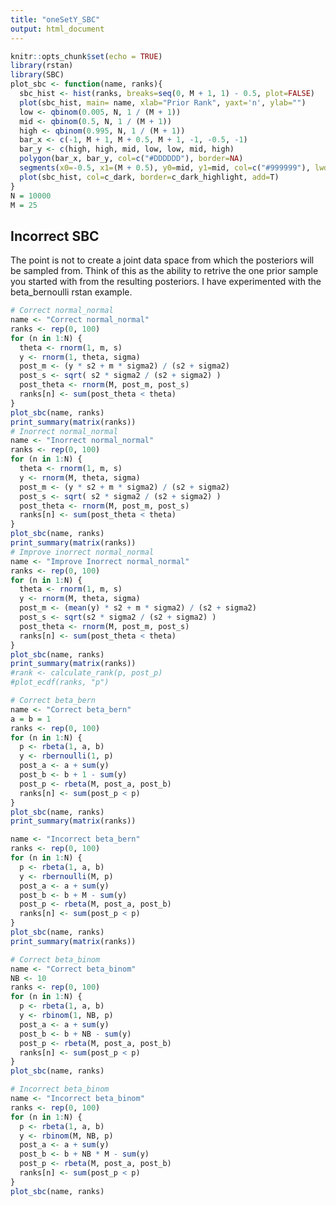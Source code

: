 ```yaml
---
title: "oneSetY_SBC"
output: html_document
---
```


```r
knitr::opts_chunk$set(echo = TRUE)
library(rstan)
library(SBC)
plot_sbc <- function(name, ranks){
  sbc_hist <- hist(ranks, breaks=seq(0, M + 1, 1) - 0.5, plot=FALSE)
  plot(sbc_hist, main= name, xlab="Prior Rank", yaxt='n', ylab="")
  low <- qbinom(0.005, N, 1 / (M + 1))
  mid <- qbinom(0.5, N, 1 / (M + 1))
  high <- qbinom(0.995, N, 1 / (M + 1))
  bar_x <- c(-1, M + 1, M + 0.5, M + 1, -1, -0.5, -1)
  bar_y <- c(high, high, mid, low, low, mid, high)
  polygon(bar_x, bar_y, col=c("#DDDDDD"), border=NA)
  segments(x0=-0.5, x1=(M + 0.5), y0=mid, y1=mid, col=c("#999999"), lwd=2)
  plot(sbc_hist, col=c_dark, border=c_dark_highlight, add=T)
}
N = 10000
M = 25
```

## Incorrect SBC
The point is not to create a joint data space from which the posteriors will be sampled from. Think of this as the ability to retrive the one prior sample you started with from the resulting posteriors. I have experimented with the beta_bernoulli rstan example. 

```r
# Correct normal_normal
name <- "Correct normal_normal"
ranks <- rep(0, 100)
for (n in 1:N) {
  theta <- rnorm(1, m, s)
  y <- rnorm(1, theta, sigma)
  post_m <- (y * s2 + m * sigma2) / (s2 + sigma2)
  post_s <- sqrt( s2 * sigma2 / (s2 + sigma2) )
  post_theta <- rnorm(M, post_m, post_s)
  ranks[n] <- sum(post_theta < theta)
}
plot_sbc(name, ranks)
print_summary(matrix(ranks))
# Inorrect normal_normal
name <- "Inorrect normal_normal"
ranks <- rep(0, 100)
for (n in 1:N) {
  theta <- rnorm(1, m, s)
  y <- rnorm(M, theta, sigma)
  post_m <- (y * s2 + m * sigma2) / (s2 + sigma2)
  post_s <- sqrt( s2 * sigma2 / (s2 + sigma2) )
  post_theta <- rnorm(M, post_m, post_s)
  ranks[n] <- sum(post_theta < theta)
}
plot_sbc(name, ranks)
print_summary(matrix(ranks))
# Improve inorrect normal_normal
name <- "Improve Inorrect normal_normal"
ranks <- rep(0, 100)
for (n in 1:N) {
  theta <- rnorm(1, m, s)
  y <- rnorm(M, theta, sigma)
  post_m <- (mean(y) * s2 + m * sigma2) / (s2 + sigma2)
  post_s <- sqrt(s2 * sigma2 / (s2 + sigma2) )
  post_theta <- rnorm(M, post_m, post_s)
  ranks[n] <- sum(post_theta < theta)
}
plot_sbc(name, ranks)
print_summary(matrix(ranks))
#rank <- calculate_rank(p, post_p)
#plot_ecdf(ranks, "p")
```

```r
# Correct beta_bern
name <- "Correct beta_bern"
a = b = 1
ranks <- rep(0, 100)
for (n in 1:N) {
  p <- rbeta(1, a, b)
  y <- rbernoulli(1, p)
  post_a <- a + sum(y)
  post_b <- b + 1 - sum(y)
  post_p <- rbeta(M, post_a, post_b)
  ranks[n] <- sum(post_p < p)
}
plot_sbc(name, ranks)
print_summary(matrix(ranks))

name <- "Incorrect beta_bern"
ranks <- rep(0, 100)
for (n in 1:N) {
  p <- rbeta(1, a, b)
  y <- rbernoulli(M, p)
  post_a <- a + sum(y)
  post_b <- b + M - sum(y)
  post_p <- rbeta(M, post_a, post_b)
  ranks[n] <- sum(post_p < p)
}
plot_sbc(name, ranks)
print_summary(matrix(ranks))
```



```r
# Correct beta_binom
name <- "Correct beta_binom"
NB <- 10
ranks <- rep(0, 100)
for (n in 1:N) {
  p <- rbeta(1, a, b)
  y <- rbinom(1, NB, p)
  post_a <- a + sum(y)
  post_b <- b + NB - sum(y)
  post_p <- rbeta(M, post_a, post_b)
  ranks[n] <- sum(post_p < p)
}
plot_sbc(name, ranks)

# Incorrect beta_binom
name <- "Incorrect beta_binom"
ranks <- rep(0, 100)
for (n in 1:N) {
  p <- rbeta(1, a, b)
  y <- rbinom(M, NB, p)
  post_a <- a + sum(y)
  post_b <- b + NB * M - sum(y)
  post_p <- rbeta(M, post_a, post_b)
  ranks[n] <- sum(post_p < p)
}
plot_sbc(name, ranks)
```


